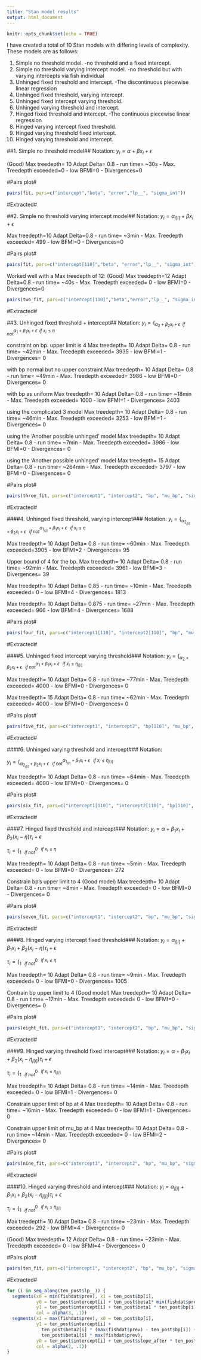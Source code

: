 ```yaml
---
title: "Stan model results"
output: html_document
---
```


```r
knitr::opts_chunk$set(echo = TRUE)
```

I have created a total of 10 Stan models with differing levels of complexity. These models are as follows:

1. Simple no threshold model. -no threshold and a fixed intercept.
2. Simple no threshold varying intercept model. -no threshold but with varying intercepts via fish individual
3. Unhinged fixed threshold and intercept. -The discontinuous piecewise linear regression
4. Unhinged fixed threshold, varying intercept.
5. Unhinged fixed intercept varying threshold.
6. Unhinged varying threshold and intercept.
7. Hinged fixed threshold and intercept. -The continuous piecewise linear regression
8. Hinged varying intercept fixed threshold.
9. Hinged varying threshold fixed intercept.
10. Hinged varying threshold and intercept.


##1. Simple no threshold model##
Notation:
$y_{i} = \alpha + \beta x_{i} + \epsilon$ 

(Good)
Max treedepth= 10
Adapt Delta= 0.8
- run time= ~30s
- Max. Treedepth exceeded=0
- low BFMI=0
- Divergences=0

#Pairs plot#
```r
pairs(fit, pars=c("intercept","beta", "error","lp__", "sigma_int"))
```

#Extracted#


##2. Simple no threshold varying intercept model##
Notation:
$y_{i} = \alpha_{j \left[{i}\right]} + \beta x_{i} + \epsilon$

Max treedepth=10
Adapt Delta=0.8
- run time= ~3min
- Max. Treedepth exceeded= 499
- low BFMI=0
- Divergences=0

#Pairs plot#
```r
pairs(fit, pars=c("intercept[110]","beta", "error","lp__", "sigma_int"))
```

Worked well with a Max treedepth of 12:
(Good)
Max treedepth=12
Adapt Delta=0.8
- run time= ~40s
- Max. Treedepth exceeded= 0
- low BFMI=0
- Divergences=0
```r
pairs(two_fit, pars=c("intercept[110]","beta","error","lp__", "sigma_int", "yhat[110]"))
```

#Extracted#



##3. Unhinged fixed threshold + intercept##
Notation:
$y_{i} = \{^{\alpha_{1} +  \beta_{1} x_{i} + \epsilon\;\;  if\;x_{i} \le \eta} _{\alpha_{2} +  \beta_{2} x_{i} + \epsilon\;\;  if\;not}$

constraint on bp. upper limit is 4
Max treedepth= 10
Adapt Delta= 0.8
- run time= ~42min
- Max. Treedepth exceeded= 3935 
- low BFMI=1
- Divergences= 0

with bp normal but no upper constraint
Max treedepth= 10
Adapt Delta= 0.8
- run time= ~49min
- Max. Treedepth exceeded= 3986
- low BFMI=0
- Divergences= 0

with bp as uniform
Max treedepth= 10
Adapt Delta= 0.8
- run time= ~18min
- Max. Treedepth exceeded= 1000 
- low BFMI=1
- Divergences= 2403

using the complicated 3 model
Max treedepth= 10
Adapt Delta= 0.8
- run time= ~46min
- Max. Treedepth exceeded= 3253 
- low BFMI=1
- Divergences= 0

using the 'Another possible unhinged' model
Max treedepth= 10
Adapt Delta= 0.8
- run time= ~7min
- Max. Treedepth exceeded= 3986
- low BFMI=0
- Divergences= 0

using the 'Another possible unhinged' model
Max treedepth= 15
Adapt Delta= 0.8
- run time= ~264min
- Max. Treedepth exceeded= 3797
- low BFMI=0
- Divergences= 0


#Pairs plot#
```r
pairs(three_fit, pars=c("intercept1", "intercept2", "bp", "mu_bp", "sigma_bp","beta[1]", "beta[2]", "error","lp__", "sigma_int1", "sigma_int2", "yhat[110]"))
```

#Extracted#



####4. Unhinged fixed threshold, varying intercept###
Notation:
$y_{i} = \{^{\alpha_{1 _{{j} \left[{i}\right]}} +  \beta_{1} x_{i} + \epsilon\;\;\;  if \;x_{i} \le \eta} _{\alpha_{2_{{j} \left[{i}\right]}} +  \beta_{2} x_{i} + \epsilon\;\;\;  if \;not}$

Max treedepth= 10
Adapt Delta= 0.8
- run time= ~60min
- Max. Treedepth exceeded=3905 
- low BFMI=2
- Divergences= 95

Upper bound of 4 for the bp.
Max treedepth= 10
Adapt Delta= 0.8
- run time= ~92min
- Max. Treedepth exceeded= 3961 
- low BFMI=3
- Divergences= 39



Max treedepth= 10
Adapt Delta= 0.85
- run time= ~10min
- Max. Treedepth exceeded= 0 
- low BFMI=4
- Divergences= 1813

Max treedepth= 10
Adapt Delta= 0.875
- run time= ~27min
- Max. Treedepth exceeded= 966
- low BFMI=4
- Divergences= 1688

#Pairs plot#
```r
pairs(four_fit, pars=c("intercept1[110]", "intercept2[110]", "bp", "mu_bp", "sigma_bp","beta[1]", "beta[2]", "error","lp__", "sigma_int1", "sigma_int2", "yhat[110]"))
```

#Extracted#


####5. Unhinged fixed intercept varying threshold###
Notation:
$y_{i} = \{^{\alpha_{1} +  \beta_{1} x_{i} + \epsilon\;\;\;  if \;x_{i} \le \eta_{j \left[{i}\right]}} _{\alpha_{2} +  \beta_{2} x_{i} + \epsilon\;\;\;  if \;not}$

Max treedepth= 10
Adapt Delta= 0.8
- run time= ~77min
- Max. Treedepth exceeded= 4000 
- low BFMI=0
- Divergences= 0

Max treedepth= 15
Adapt Delta= 0.8
- run time= ~62min
- Max. Treedepth exceeded= 4000 
- low BFMI=0
- Divergences= 0


#Pairs plot#
```r
pairs(five_fit, pars=c("intercept1", "intercept2", "bp[110]", "mu_bp", "sigma_bp","beta[1]", "beta[2]", "error","lp__", "sigma_int1", "sigma_int2", "yhat[110]"))
```

#Extracted#


####6. Unhinged varying threshold and intercept###
Notation:

$y_{i} = \{^{\alpha_{1 _{{j} \left[{i}\right]}} +  \beta_{1} x_{i} + \epsilon\;\;\;  if\; x_{i} \le \eta_{j \left[{i}\right]}} _{\alpha_{2_{{j} \left[{i}\right]}} +  \beta_{2} x_{i} + \epsilon\;\;\;  if \;not}$

Max treedepth= 10
Adapt Delta= 0.8
- run time= ~64min
- Max. Treedepth exceeded= 4000 
- low BFMI=0
- Divergences= 0

#Pairs plot#
```r
pairs(six_fit, pars=c("intercept1[110]", "intercept2[110]", "bp[110]", "mu_bp", "sigma_bp","beta[1]", "beta[2]", "error","lp__", "sigma_int1", "sigma_int2", "yhat[110]"))
```

#Extracted#



####7. Hinged fixed threshold and intercept###
Notation:
$y_{i} = \alpha + \beta_{1} x_{i} + \beta_{2} \left(x_{i} - \eta\right) \tau_{i} + \epsilon$



$\tau_{i} = \{^{0\;\;\;if \;x_{i} \le \eta} _{1 \;\;\;if \;not}$

Max treedepth= 10
Adapt Delta= 0.8
- run time= ~5min
- Max. Treedepth exceeded= 0 
- low BFMI=0
- Divergences= 272

Constrain bp's upper limit to 4
(Good model)
Max treedepth= 10
Adapt Delta= 0.8
- run time= ~8min
- Max. Treedepth exceeded= 0 
- low BFMI=0
- Divergences= 0



#Pairs plot#
```r
pairs(seven_fit, pars=c("intercept1", "intercept2", "bp", "mu_bp", "sigma_bp","beta[1]", "beta[2]", "error","lp__", "sigma_int1", "sigma_int2", "yhat[110]"))
```

#Extracted#



####8. Hinged varying intercept fixed threshold###
Notation:
$y_{i} = \alpha_{j \left[{i}\right]} + \beta_{1} x_{i} + \beta_{2} \left(x_{i} - \eta\right) \tau_{i} + \epsilon$



$\tau_{i} = \{^{0\;\;\;  if \;x_{i} \le \eta} _{1\;\;\; if \;not}$

Max treedepth= 10
Adapt Delta= 0.8
- run time= ~9min
- Max. Treedepth exceeded= 0 
- low BFMI=0
- Divergences= 1005

Contrain bp upper limit to 4
(Good model)
Max treedepth= 10
Adapt Delta= 0.8
- run time= ~17min
- Max. Treedepth exceeded= 0 
- low BFMI=0
- Divergences= 0


#Pairs plot#
```r
pairs(eight_fit, pars=c("intercept1", "intercept2", "bp", "mu_bp", "sigma_bp","beta[1]", "beta[2]", "error","lp__", "sigma_int1", "sigma_int2", "yhat[110]"))
```

#Extracted#



####9. Hinged varying threshold fixed intercept###
Notation:
$y_{i} = \alpha + \beta_{1} x_{i} + \beta_{2} \left(x_{i} - \eta_{j \left[{i}\right]}\right) \tau_{i} + \epsilon$



$\tau_{i} = \{^{0\;\;\;  if \;x_{i} \le \eta_{j \left[{i}\right]}} _{1 \;\;\;if \;not}$

Max treedepth= 10
Adapt Delta= 0.8
- run time= ~14min
- Max. Treedepth exceeded= 0 
- low BFMI=1
- Divergences= 0

Constrain upper limit of bp at 4
Max treedepth= 10
Adapt Delta= 0.8
- run time= ~16min
- Max. Treedepth exceeded= 0 
- low BFMI=1
- Divergences= 0

Constrain upper limit of mu_bp at 4
Max treedepth= 10
Adapt Delta= 0.8
- run time= ~14min
- Max. Treedepth exceeded= 0 
- low BFMI=2
- Divergences= 0

#Pairs plot#
```r
pairs(nine_fit, pars=c("intercept1", "intercept2", "bp", "mu_bp", "sigma_bp","beta[1]", "beta[2]", "error","lp__", "sigma_int1", "sigma_int2", "yhat[110]"))
```

#Extracted#




####10. Hinged varying threshold and intercept###
Notation:
$y_{i} = \alpha_{j\left[{i}\right]} + \beta_{1} x_{i} + \beta_{2} \left(x_{i} - \eta_{j \left[{i}\right]}\right) \tau_{i} + \epsilon$



$\tau_{i} = \{^{0\;\;\;  if \;x_{i} \le \eta_{j \left[{i}\right]}} _{1 \;\;\;if\; not}$

Max treedepth= 10
Adapt Delta= 0.8
- run time= ~23min
- Max. Treedepth exceeded= 292
- low BFMI=4
- Divergences= 0

(Good)
Max treedepth= 12
Adapt Delta= 0.8
- run time= ~23min
- Max. Treedepth exceeded= 0
- low BFMI=4
- Divergences= 0

#Pairs plot#
```r
pairs(ten_fit, pars=c("intercept1", "intercept2", "bp", "mu_bp", "sigma_bp","beta[1]", "beta[2]", "error","lp__", "sigma_int1", "sigma_int2", "yhat[110]"))
```

#Extracted#

```r
for (i in seq_along(ten_post$lp__)) {
  segments(x0 = min(fishdat$prev), x1 = ten_post$bp[i], 
           y0 = ten_post$intercept[i] + ten_post$beta1* min(fishdat$prev), 
           y1 = ten_post$intercept[i] + ten_post$beta1 * ten_post$bp[i], 
           col = alpha(3, .1))
  segments(x1 = max(fishdat$prev), x0 = ten_post$bp[i], 
           y1 = ten_post$intercept[i] + 
             ten_post$beta2[i] * (max(fishdat$prev) - ten_post$bp[i]) + 
             ten_post$beta1[i] * max(fishdat$prev), 
           y0 = ten_post$intercept[i] + ten_post$slope_after * ten_post$bp[i], 
           col = alpha(2, .1))
}
```


